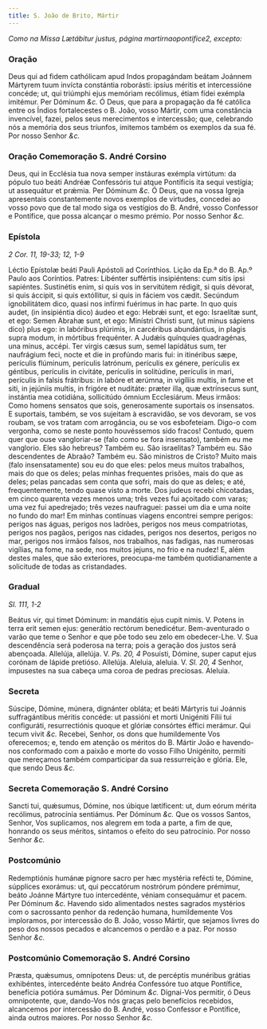 ```yaml
---
title: S. João de Brito, Mártir
---
```


<em>Como na Missa Lætábitur justus, página martirnaopontifice2, excepto:</em>

### Oração

<div class="grid grid-cols-2 gap-5">
  <span class="text-justify">
    Deus qui ad fidem cathólicam apud Indos propagándam beátam Joánnem Mártyrem
    tuum invícta constántia roborásti: ipsíus méritis et intercessióne concéde;
    ut, qui triúmphi ejus memóriam recólimus, étiam fídei exémpla imitémur. Per
    Dóminum <em>&c.</em>
  </span>
  <span class="text-justify">
    Ó Deus, que para a propagação da fé católica entre os Índios fortalecestes o
    B. João, vosso Mártir, com uma constância invencível, fazei, pelos seus
    merecimentos e intercessão; que, celebrando nós a memória dos seus triunfos,
    imitemos também os exemplos da sua fé. Por nosso Senhor <em>&c.</em>
  </span>
</div>

### Oração Comemoração S. André Corsino

<div class="grid grid-cols-2 gap-5">
  <span class="text-justify">
    Deus, qui in Ecclésia tua nova semper instáuras exémpla virtútum: da pópulo
    tuo beáti Andréæ Confessóris tui atque Pontíficis ita sequi vestígia; ut
    assequátur et prǽmia. Per Dóminum <em>&c.</em>
  </span>
  <span class="text-justify">
    Ó Deus, que na vossa Igreja apresentais constantemente novos exemplos de
    virtudes, concedei ao vosso povo que de tal modo siga os vestígios do B.
    André, vosso Confessor e Pontífice, que possa alcançar o mesmo prémio. Por
    nosso Senhor <em>&c.</em>
  </span>
</div>

### Epístola

_2 Cor. 11, 19-33; 12, 1-9_

<div class="grid grid-cols-2 gap-5">
  <span class="text-justify">
    Léctio Epístolæ beáti Pauli Apóstoli ad Corínthios.
  </span>
  <span class="text-justify">
    Lição da Ep.ª do B. Ap.º Paulo aos Coríntios.
  </span>
  <span class="text-justify">
    Patres: Libénter suffértis insipiéntens: cum sitis ipsi sapiéntes.
    Sustinétis enim, si quis vos in servitútem rédigit, si quis dévorat, si quis
    áccipit, si quis extóllitur, si quis in fáciem vos cædit. Secúndum
    ignobilitátem dico, quasi nos infírmi fuérimus in hac parte. In quo quis
    audet, (in insipiéntia dico) áudeo et ego: Hebrǽi sunt, et ego: Israelítæ
    sunt, et ego: Semen Abrahæ sunt, et ego: Minístri Christi sunt, (ut minus
    sápiens dico) plus ego: in labóribus plúrimis, in carcéribus abundántius, in
    plagis supra modum, in mórtibus frequénter. A Judǽis quínquies quadragénas,
    una minus, accépi. Ter virgis cæsus sum, semel lapidátus sum, ter naufrágium
    feci, nocte et die in profúndo maris fui: in itinéribus sæpe, perículis
    flúminum, perículis latrónum, perículis ex génere, perículis ex géntibus,
    perículis in civitáte, perículis in solitúdine, perículis in mari, perículis
    in falsis frátribus: in labóre et ærúmna, in vigíliis multis, in fame et
    siti, in jejúniis multis, in frigóre et nuditáte: præter illa, quæ
    extrínsecus sunt, instántia mea cotidiána, sollicitúdo ómnium Ecclesiárum.
  </span>
  <span class="text-justify">
    Meus irmãos: Como homens sensatos que sois, generosamente suportais os
    insensatos. E suportais, também, se vos sujeitam à escravidão, se vos
    devoram, se vos roubam, se vos tratam com arrogância, ou se vos esbofeteiam.
    Digo-o com vergonha, como se neste ponto houvéssemos sido fracos! Contudo,
    quem quer que ouse vangloriar-se (falo como se fora insensato), também eu me
    vanglorio. Eles são hebreus? Também eu. São israelitas? Também eu. São
    descendentes de Abraão? Também eu. São ministros de Cristo? Muito mais (falo
    insensatamente) sou eu do que eles: pelos meus muitos trabalhos, mais do que
    os deles; pelas minhas frequentes prisões, mais do que as deles; pelas
    pancadas sem conta que sofri, mais do que as deles; e até, frequentemente,
    tendo quase visto a morte. Dos judeus recebi chicotadas, em cinco quarenta
    vezes menos uma; três vezes fui açoitado com varas; uma vez fui apedrejado;
    três vezes naufraguei: passei um dia e uma noite no fundo do mar! Em minhas
    contínuas viagens encontrei sempre perigos: perigos nas águas, perigos nos
    ladrões, perigos nos meus compatriotas, perigos nos pagãos, perigos nas
    cidades, perigos nos desertos, perigos no mar, perigos nos irmãos falsos,
    nos trabalhos, nas fadigas, nas numerosas vigílias, na fome, na sede, nos
    muitos jejuns, no frio e na nudez! E, além destes males, que são exteriores,
    preocupa-me também quotidianamente a solicitude de todas as cristandades.
  </span>
</div>

### Gradual

_Sl. 111, 1-2_

<div class="grid grid-cols-2 gap-5">
  <span class="text-justify">
    Beátus vir, qui timet Dóminum: in mandátis ejus cupit nimis. V. Potens in
    terra erit semen ejus: generátio rectórum benedicétur.
  </span>
  <span class="text-justify">
    Bem-aventurado o varão que teme o Senhor e que põe todo seu zelo em
    obedecer-Lhe. V. Sua descendência será poderosa na terra; pois a geração dos
    justos será abençoada.
  </span>
  <span class="text-justify">
    Allelúja, allelúja. V. <em>Ps. 20, 4</em> Posuísti, Dómine, super caput ejus
    corónam de lápide pretióso. Allelúja.
  </span>
  <span class="text-justify">
    Aleluia, aleluia. V. <em>Sl. 20, 4</em> Senhor, impusestes na sua cabeça uma
    coroa de pedras preciosas. Aleluia.
  </span>
</div>

### Secreta

<div class="grid grid-cols-2 gap-5">
  <span class="text-justify">
    Súscipe, Dómine, múnera, dignánter obláta; et beáti Mártyris tui Joánnis
    suffragántibus méritis concéde: ut passióni et morti Unigéniti Fílii tui
    configuráti, resurrectiónis quoque et glóriæ consórtes éffici merámur. Qui
    tecum vivit <em>&c.</em>
  </span>
  <span class="text-justify">
    Recebei, Senhor, os dons que humildemente Vos oferecemos; e, tendo em
    atenção os méritos do B. Mártir João e havendo-nos conformado com a paixão e
    morte do vosso Filho Unigénito, permiti que mereçamos também comparticipar
    da sua ressurreição e glória. Ele, que sendo Deus <em>&c.</em>
  </span>
</div>

### Secreta Comemoração S. André Corsino

<div class="grid grid-cols-2 gap-5">
  <span class="text-justify">
    Sancti tui, quǽsumus, Dómine, nos úbique lætíficent: ut, dum eórum mérita
    recólimus, patrocínia sentiámus. Per Dóminum <em>&c.</em>
  </span>
  <span class="text-justify">
    Que os vossos Santos, Senhor, Vos suplicamos, nos alegrem em toda a parte, a
    fim de que, honrando os seus méritos, sintamos o efeito do seu patrocínio.
    Por nosso Senhor <em>&c.</em>
  </span>
</div>

### Postcomúnio

<div class="grid grid-cols-2 gap-5">
  <span class="text-justify">
    Redemptiónis humánæ pígnore sacro per hæc mystéria refécti te, Dómine,
    súpplices exorámus: ut, qui peccatórum nostrórum póndere prémimur, beáto
    Joánne Mártyre tuo intercedénte, véniam consequámur et pacem. Per Dóminum
    <em>&c.</em>
  </span>
  <span class="text-justify">
    Havendo sido alimentados nestes sagrados mystérios com o sacrossanto penhor
    da redenção humana, humildemente Vos imploramos, por intercessão do B. João,
    vosso Mártir, que sejamos livres do peso dos nossos pecados e alcancemos o
    perdão e a paz. Por nosso Senhor <em>&c.</em>
  </span>
</div>

### Postcomúnio Comemoração S. André Corsino

<div class="grid grid-cols-2 gap-5">
  <span class="text-justify">
    Præsta, quǽsumus, omnípotens Deus: ut, de percéptis munéribus grátias
    exhibéntes, intercedénte beáto Andréa Confessóre tuo atque Pontífice,
    benefícia potióra sumámus. Per Dóminum <em>&c.</em>
  </span>
  <span class="text-justify">
    Dignai-Vos permitir, ó Deus omnipotente, que, dando-Vos nós graças pelo
    benefícios recebidos, alcancemos por intercessão do B. André, vosso
    Confessor e Pontífice, ainda outros maiores. Por nosso Senhor <em>&c.</em>
  </span>
</div>
